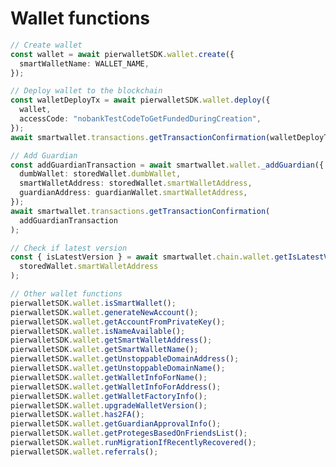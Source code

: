 # Wallet functions

```ts
// Create wallet
const wallet = await pierwalletSDK.wallet.create({
  smartWalletName: WALLET_NAME,
});
```

```ts
// Deploy wallet to the blockchain
const walletDeployTx = await pierwalletSDK.wallet.deploy({
  wallet,
  accessCode: "nobankTestCodeToGetFundedDuringCreation",
});
await smartwallet.transactions.getTransactionConfirmation(walletDeployTx);
```

```ts
// Add Guardian
const addGuardianTransaction = await smartwallet.wallet._addGuardian({
  dumbWallet: storedWallet.dumbWallet,
  smartWalletAddress: storedWallet.smartWalletAddress,
  guardianAddress: guardianWallet.smartWalletAddress,
});
await smartwallet.transactions.getTransactionConfirmation(
  addGuardianTransaction
);
```

```ts
// Check if latest version
const { isLatestVersion } = await smartwallet.chain.wallet.getIsLatestVersion(
  storedWallet.smartWalletAddress
);
```

```ts
// Other wallet functions
pierwalletSDK.wallet.isSmartWallet();
pierwalletSDK.wallet.generateNewAccount();
pierwalletSDK.wallet.getAccountFromPrivateKey();
pierwalletSDK.wallet.isNameAvailable();
pierwalletSDK.wallet.getSmartWalletAddress();
pierwalletSDK.wallet.getSmartWalletName();
pierwalletSDK.wallet.getUnstoppableDomainAddress();
pierwalletSDK.wallet.getUnstoppableDomainName();
pierwalletSDK.wallet.getWalletInfoForName();
pierwalletSDK.wallet.getWalletInfoForAddress();
pierwalletSDK.wallet.getWalletFactoryInfo();
pierwalletSDK.wallet.upgradeWalletVersion();
pierwalletSDK.wallet.has2FA();
pierwalletSDK.wallet.getGuardianApprovalInfo();
pierwalletSDK.wallet.getProtegesBasedOnFriendsList();
pierwalletSDK.wallet.runMigrationIfRecentlyRecovered();
pierwalletSDK.wallet.referrals();
```
